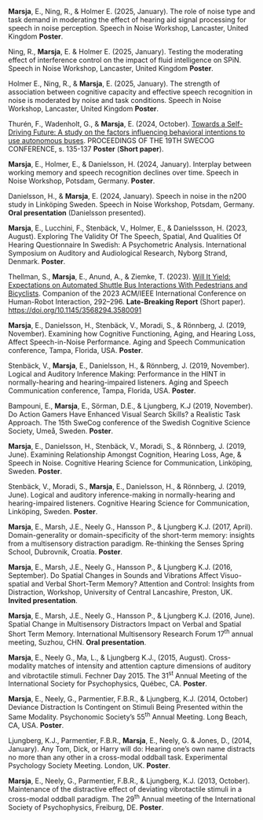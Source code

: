 **Marsja**, E., Ning, R., & Holmer E. (2025, January). The role of noise type and task demand in moderating the effect of hearing aid signal processing for speech in noise perception. Speech in Noise Workshop, Lancaster, United Kingdom **Poster**.

Ning, R., **Marsja**, E. &  Holmer E.  (2025, January). Testing the moderating effect of interference control on the impact of fluid intelligence on SPiN. Speech in Noise Workshop, Lancaster, United Kingdom **Poster**.

Holmer E., Ning, R.,  & **Marsja**, E. (2025, January). The strength of association between cognitive capacity and effective speech recognition in noise is moderated by noise and task conditions. Speech in Noise Workshop, Lancaster, United Kingdom **Poster**.

Thurén, F., Wadenholt, G., & **Marsja**, E. (2024, October). [Towards a Self-Driving Future: A study on the factors influencing behavioral intentions to use autonomous buses](https://swecog.se/files/SweCog2024_Proceedings.pdf). PROCEEDINGS OF THE 19TH SWECOG CONFERENCE, s. 135-137 **Poster** (**Short paper**).

**Marsja**, E., Holmer, E., & Danielsson, H. (2024, January). Interplay between working memory and speech recognition declines over time.  Speech in Noise Workshop, Potsdam, Germany. **Poster**.

Danielsson, H., & **Marsja**, E. (2024, January). Speech in noise in the n200 study in Linköping Sweden. Speech in Noise Workshop, Potsdam, Germany. **Oral presentation** (Danielsson presented).

**Marsja**, E., Lucchini, F., Stenbäck, V., Holmer, E., & Danielssson, H. (2023, August). Exploring The Validity Of The Speech, Spatial, And Qualities Of Hearing
Questionnaire In Swedish: A Psychometric Analysis. International Symposium on Auditory and Audiological Research, Nyborg Strand, Denmark. **Poster**.

Thellman, S., **Marsja**, E., Anund, A., & Ziemke, T. (2023). [Will It Yield: Expectations on Automated Shuttle Bus Interactions With Pedestrians and Bicyclists](https://dl.acm.org/doi/10.1145/3568294.3580091). Companion of the 2023 ACM/IEEE International Conference on Human-Robot Interaction, 292–296. **Late-Breaking Report** (Short paper). [https://doi.org/10.1145/3568294.3580091](https://doi.org/10.1145/3568294.3580091)

**Marsja**, E., Danielsson, H., Stenbäck, V., Moradi, S., & Rönnberg, J. (2019, November). Examining how Cognitive Functioning, Aging, and Hearing Loss, Affect Speech-in-Noise Performance. Aging and Speech Communication conference, Tampa, Florida, USA. **Poster**.

Stenbäck, V., **Marsja**, E., Danielsson, H., & Rönnberg, J. (2019, November). Logical and Auditory Inference Making: Performance in the HINT in normally-hearing and hearing-impaired listeners. Aging and Speech Communication conference, Tampa, Florida, USA. **Poster**.

Bampouni, E., **Marsja**, E., Sörman, D.E., & Ljungberg, K.J (2019, November). Do Action Gamers Have Enhanced Visual Search Skills? a Realistic Task Approach. The 15th SweCog conference of the Swedish Cognitive Science Society, Umeå, Sweden. **Poster**. 

**Marsja**, E., Danielsson, H., Stenbäck, V., Moradi, S., & Rönnberg, J. (2019, June). Examining Relationship Amongst Cognition,
Hearing Loss, Age, & Speech in Noise. Cognitive Hearing Science for Communication, Linköping, Sweden. **Poster**.

Stenbäck, V., Moradi, S., **Marsja**, E., Danielsson, H., & Rönnberg, J. (2019, June). Logical and auditory inference-making in normally-hearing and hearing-impaired listeners. Cognitive Hearing Science for Communication, Linköping, Sweden. **Poster**.

**Marsja**, E., Marsh, J.E., Neely G., Hansson P., & Ljungberg K.J. (2017, April). Domain-generality or domain-specificity of the short-term memory: insights from a multisensory distraction paradigm. Re-thinking the Senses Spring School, Dubrovnik, Croatia. **Poster**.

**Marsja**, E., Marsh, J.E., Neely G., Hansson P., & Ljungberg K.J. (2016, September). Do Spatial Changes in Sounds and Vibrations Affect Visuo-spatial and Verbal Short-Term Memory? Attention and Control: Insights from Distraction, Workshop, University of Central Lancashire, Preston, UK. **Invited presentation**.

**Marsja**, E., Marsh, J.E., Neely G., Hansson P., & Ljungberg K.J. (2016, June). Spatial Change in Multisensory Distractors Impact on Verbal and Spatial Short Term Memory. International Multisensory Research Forum 17^th^ annual meeting, Suzhou, CHN. **Oral presentation**.

**Marsja**, E., Neely G., Ma, L., & Ljungberg K.J., (2015, August). Cross-modality matches of intensity and attention capture dimensions of auditory and vibrotactile stimuli. Fechner Day 2015. The 31^st^ Annual Meeting of the International Society for Psychophysics, Québec, CA. **Poster**.

**Marsja**, E., Neely, G., Parmentier, F.B.R., & Ljungberg, K.J. (2014, October) Deviance Distraction Is Contingent on Stimuli Being Presented within the Same Modality. Psychonomic Society’s 55^th^ Annual Meeting. Long Beach, CA, USA. **Poster**.

Ljungberg, K.J., Parmentier, F.B.R., **Marsja**, E., Neely, G. & Jones, D., (2014, January). Any Tom, Dick, or Harry will do: Hearing one’s own name distracts no more than any other in a cross-modal oddball task. Experimental Psychology Society Meeting. London, UK. **Poster**.

**Marsja**, E., Neely, G., Parmentier, F.B.R., & Ljungberg, K.J. (2013, October). Maintenance of the distractive effect of deviating vibrotactile stimuli in a cross-modal oddball paradigm.  The 29^th^ Annual meeting of the International Society of Psychophysics, Freiburg, DE. **Poster**.